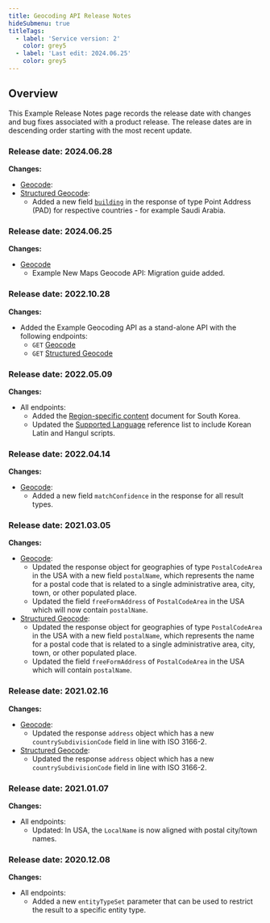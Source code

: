 ```yaml
---
title: Geocoding API Release Notes
hideSubmenu: true
titleTags:
  - label: 'Service version: 2'
    color: grey5
  - label: 'Last edit: 2024.06.25'
    color: grey5
---  
```


## Overview  

This Example Release Notes page records the release date with changes and bug fixes associated with a product release. The release dates are in descending order starting with the most recent update. 

### Release date: 2024.06.28
**Changes:**
- [Geocode](../geocode):
- [Structured Geocode](../structured-geocode):
  - Added a new field [`building`](../geocode#building) in the response of type Point Address (PAD) for respective countries - for example Saudi Arabia.

### Release date: 2024.06.25
**Changes:**
- [Geocode](../geocode)
  - Example New Maps Geocode API: Migration guide added.

### Release date: 2022.10.28
**Changes:**  

- Added the Example Geocoding API as a stand-alone API with the following endpoints:
  -  `GET`   [Geocode](../geocode)
  -  `GET`   [Structured Geocode](../structured-geocode)

### Release date: 2022.05.09

**Changes:**  

- All endpoints:  
  - Added the [Region-specific content](/search-api/documentation/product-information/region-specific-content) document for South Korea.
  - Updated the [Supported Language](/search-api/documentation/product-information/supported-languages) reference list to include Korean Latin and Hangul scripts.

### Release date: 2022.04.14

**Changes:**    

- [Geocode](../geocode):
  - Added a new field `matchConfidence` in the response for all result types.

### Release date: 2021.03.05  

**Changes:**    

- [Geocode](../geocode):
  - Updated the response object for geographies of type `PostalCodeArea` in the USA with a new field `postalName`, which represents the name for a postal code that is related to a single administrative area, city, town, or other populated place.
  - Updated the field `freeFormAddress` of `PostalCodeArea` in the USA which will now contain `postalName`.
- [Structured Geocode](../structured-geocode):
  - Updated the response object for geographies of type `PostalCodeArea` in the USA with a new field `postalName`, which represents the name for a postal code that is related to a single administrative area, city, town, or other populated place.
  - Updated the field `freeFormAddress` of `PostalCodeArea` in the USA which will contain `postalName`.

### Release date: 2021.02.16  

**Changes:**   

- [Geocode](../geocode):
  - Updated the response `address` object which has a new `countrySubdivisionCode` field in line with ISO 3166-2.
- [Structured Geocode](../structured-geocode):
  - Updated the response `address` object which has a new `countrySubdivisionCode` field in line with ISO 3166-2. 

### Release date: 2021.01.07  

**Changes:**  

- All endpoints: 
  - Updated: In USA, the `LocalName` is now aligned with postal city/town names.

### Release date: 2020.12.08

**Changes:**  

- All endpoints: 
  - Added a new  `entityTypeSet`  parameter that can be used to restrict the result to a specific entity type.
